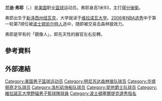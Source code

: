 {{noteTA|G1=NBA}}
{{infobox NBA Player
| image = Randy Foye by David Shankbone.jpg
| number = 
| name = 兰迪·弗耶<br />Randy Foye
| position = [[得分後衛|得分後衛]]
| height_ft = 6 
| height_in = 4
| weight_lb  = 213
| team = 
| league = [[NBA|NBA]]
| nationality = {{USA}}
| birth_date = {{birth date and age|1983|9|24}}
| birth_place = {{USA}}[[新泽西州|新泽西州]][[紐華克_(紐澤西州)|紐華克]]
| college = [[維拉諾瓦大學|維拉諾瓦大學]]
| draft_year = 2006
| draft_round = 1
| draft_pick  = 7
| draft_team = [[波士顿凯尔特人|波士顿凯尔特人]]
| career_start = 2006
| career_end = 
| years1 = {{nbay|2006|start}}–{{nbay|2008|end}}
| team1 = [[明尼苏达森林狼|明尼苏达森林狼]]
| years2 = {{nbay|2009|full=y}}
| team2 = [[华盛顿奇才|华盛顿奇才]]
| years3 = {{nbay|2010|start}}–{{nbay|2011|end}}
| team3 = [[洛杉矶快船|洛杉矶快船]]
| years4 = {{nbay|2012|full=y}}
| team4 = [[犹他爵士|犹他爵士]]
| years5 = {{nbay|2013|start}}–{{nbay|2015|end}}
| team5 = [[丹佛掘金|丹佛掘金]]
| years6 = {{nbay|2015|end}}
| team6 = [[俄克拉何马城雷霆|俄克拉何马城雷霆]]
| years7 = {{nbay|2016|full=y}}
| team7 = [[布鲁克林篮网|布鲁克林篮网]]
| awards = 
}}
{{世大運獎牌記錄
|項目=籃球
|a1=2005
|b1=1
}}
'''兰迪·弗耶'''（{{lang-en|'''Randy Foye'''}}，{{bd|1983年|9月24日||}}）是[[美国|美国]]职业[[篮球|篮球]]运动员。弗耶身高1米93，主打[[得分後衛|得分後衛]]。

弗耶出生于[[新泽西州|新泽西州]][[纽瓦克_(新泽西州)|纽瓦克]]，大学就读于[[维拉诺瓦大学|维拉诺瓦大学]]。[[2006年NBA选秀|2006年NBA选秀]]中于第一轮第7顺位被[[波士顿凯尔特人|波士顿凯尔特人]]选中，随即被交易去森林狼效力。

弗耶是罕有的「鏡像人」，即先天性的器官左右反轉。

== 參考資料 ==
{{Reflist}}

== 外部連結 ==
{{basketballstats}}

{{大东联盟年度最佳男子篮球运动员}}
{{2006 NBA Draft}}

{{Authority control}}
{{DEFAULTSORT:Foye, Randy}}
[[Category:美国男子篮球运动员|Category:美国男子篮球运动员]]
[[Category:明尼苏达森林狼队球员|Category:明尼苏达森林狼队球员]]
[[Category:华盛顿奇才队球员|Category:华盛顿奇才队球员]]
[[Category:洛杉矶快船队球员|Category:洛杉矶快船队球员]]
[[Category:犹他爵士队球员|Category:犹他爵士队球员]]
[[Category:維拉諾瓦大學野貓男子籃球隊球員|Category:維拉諾瓦大學野貓男子籃球隊球員]]
[[Category:波士頓塞爾提克選秀指名|Category:波士頓塞爾提克選秀指名]]